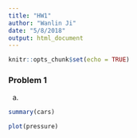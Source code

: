```yaml
---
title: "HW1"
author: "Wanlin Ji"
date: "5/8/2018"
output: html_document
---
```


```r
knitr::opts_chunk$set(echo = TRUE)
```



### Problem 1

a. 



```r
summary(cars)
```



```r
plot(pressure)
```




